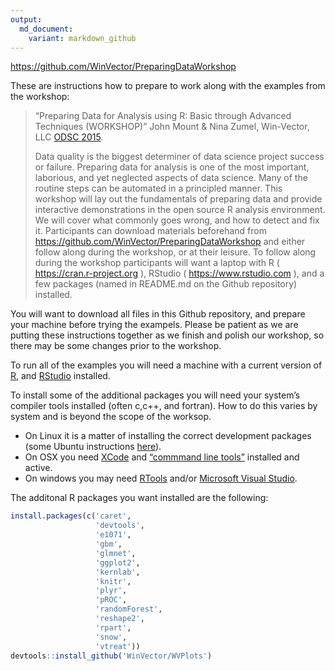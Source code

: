 ```yaml
---
output:
  md_document:
    variant: markdown_github
---
```


<!-- README.md is generated from README.Rmd. Please edit that file -->

[https://github.com/WinVector/PreparingDataWorkshop](https://github.com/WinVector/PreparingDataWorkshop)
 
These are instructions how to prepare to work along with the examples from the workshop:

> "Preparing Data for Analysis using R: Basic through Advanced Techniques (WORKSHOP)"
John Mount & Nina Zumel, Win-Vector, LLC [ODSC 2015](http://opendatascicon.com/detailed-schedule/#day1).
>
> Data quality is the biggest determiner of data science project success or failure.    Preparing data for analysis is one of the most important, laborious, and yet neglected aspects of data science.  Many of the routine steps can be automated in a principled manner.  This workshop will lay out the fundamentals of preparing data and provide interactive demonstrations in the open source R analysis environment.  We will cover what commonly goes wrong, and how to detect and fix it.  Participants can download materials beforehand from [https://github.com/WinVector/PreparingDataWorkshop](https://github.com/WinVector/PreparingDataWorkshop) and either follow along during the workshop, or at their leisure.  To follow along during the workshop participants will want a laptop with R  ( [https://cran.r-project.org](https://cran.r-project.org) ), RStudio ( [https://www.rstudio.com](https://www.rstudio.com) ), and a few packages (named in README.md on the Github repository) installed.

You will want to download all files in this Github repository, and prepare your machine before trying the exampels.  Please be patient as we are putting these instructions together as we finish and polish our workshop, so there may be some changes prior to the workshop.

To run all of the examples you will need a machine with a current version of [R](https://cran.r-project.org), and [RStudio](https://www.rstudio.com) installed.

To install some of the additional packages you will need your system's compiler tools installed (often c,c++, and fortran).  How to do this varies by system  and is beyond the scope of the worksop.

*   On Linux it is a matter of installing the correct development packages (some Ubuntu instructions [here](https://github.com/JohnMount/ec2R/blob/master/ec2steps.bash)).
*   On OSX you need [XCode](https://developer.apple.com/xcode/) and ["commmand line tools"](http://www.cnet.com/how-to/install-command-line-developer-tools-in-os-x/) installed and active.
*   On windows you may need [RTools](https://cran.r-project.org/bin/windows/Rtools/) and/or [Microsoft Visual Studio](https://msdn.microsoft.com/en-us/vstudio/cc136611.aspx).


The additonal R packages you want installed are the following:

```r
install.packages(c('caret',
                   'devtools',
                   'e1071',
                   'gbm',
                   'glmnet',
                   'ggplot2',
                   'kernlab',
                   'knitr',
                   'plyr',
                   'pROC',
                   'randomForest',
                   'reshape2',
                   'rpart',
                   'snow',
                   'vtreat'))
devtools::install_github('WinVector/WVPlots')
```


